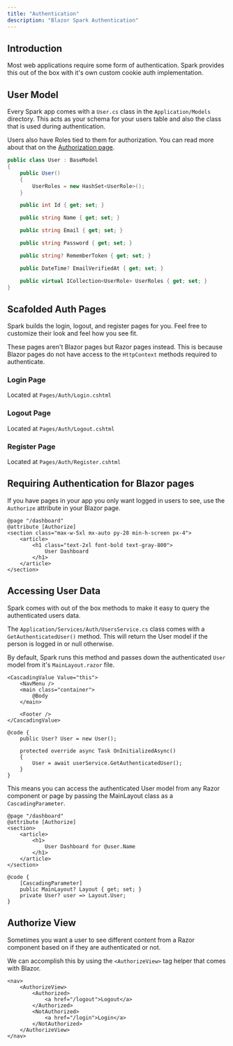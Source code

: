 ```yaml
---
title: "Authentication"
description: "Blazor Spark Authentication"
---
```


## Introduction
Most web applications require some form of authentication. Spark provides this out of the box with it's own custom cookie auth implementation.

## User Model
Every Spark app comes with a `User.cs` class in the `Application/Models` directory. This acts as your schema for your users table and also the class that is used during authentication.

Users also have Roles tied to them for authorization. You can read more about that on the [Authorization page](/docs/authorization).
```csharp
public class User : BaseModel
{
    public User()
    {
        UserRoles = new HashSet<UserRole>();
    }

    public int Id { get; set; }

    public string Name { get; set; }

    public string Email { get; set; }

    public string Password { get; set; }

    public string? RememberToken { get; set; }

    public DateTime? EmailVerifiedAt { get; set; }

    public virtual ICollection<UserRole> UserRoles { get; set; }
}
```

## Scafolded Auth Pages
Spark builds the login, logout, and register pages for you. Feel free to customize their look and feel how you see fit. 

These pages aren't Blazor pages but Razor pages instead. This is because Blazor pages do not have access to the `HttpContext` methods required to authenticate.

### Login Page
Located at `Pages/Auth/Login.cshtml`

### Logout Page
Located at `Pages/Auth/Logout.cshtml`

### Register Page
Located at `Pages/Auth/Register.cshtml`

## Requiring Authentication for Blazor pages
If you have pages in your app you only want logged in users to see, use the `Authorize` attribute in your Blazor page.
```razor
@page "/dashboard"
@attribute [Authorize]
<section class="max-w-5xl mx-auto py-28 min-h-screen px-4">
    <article>
        <h1 class="text-2xl font-bold text-gray-800">
            User Dashboard
        </h1>
    </article>
</section>
```

## Accessing User Data
Spark comes with out of the box methods to make it easy to query the authenticated users data.

The `Application/Services/Auth/UsersService.cs` class comes with a `GetAuthenticatedUser()` method. This will return the User model if the person is logged in or null otherwise.

By default, Spark runs this method and passes down the authenticated `User` model from it's `MainLayout.razor` file.

```razor
<CascadingValue Value="this">
    <NavMenu />
    <main class="container">
        @Body
    </main>

    <Footer />
</CascadingValue>

@code {
    public User? User = new User();

    protected override async Task OnInitializedAsync()
    {
        User = await userService.GetAuthenticatedUser();
    }
}
```

This means you can access the authenticated User model from any Razor component or page by passing the MainLayout class as a `CascadingParameter`.
```razor
@page "/dashboard"
@attribute [Authorize]
<section>
    <article>
        <h1>
            User Dashboard for @user.Name
        </h1>
    </article>
</section>

@code {
    [CascadingParameter]
    public MainLayout? Layout { get; set; }
    private User? user => Layout.User;
}
```

## Authorize View
Sometimes you want a user to see different content from a Razor component based on if they are authenticated or not.

We can accomplish this by using the `<AuthorizeView>` tag helper that comes with Blazor.
```razor
<nav>
    <AuthorizeView>
        <Authorized>
            <a href="/logout">Logout</a>
        </Authorized>
        <NotAuthorized>
            <a href="/login">Login</a>
        </NotAuthorized>
    </AuthorizeView>
</nav>
```

